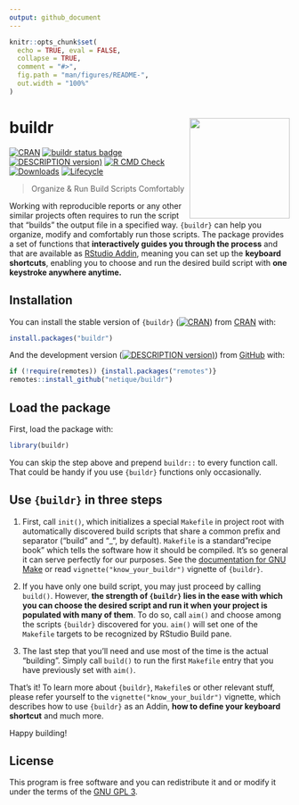 ```yaml
---
output: github_document
---
```


<!-- README.md is generated from README.Rmd. Please edit that file  -->

```r
knitr::opts_chunk$set(
  echo = TRUE, eval = FALSE,
  collapse = TRUE,
  comment = "#>",
  fig.path = "man/figures/README-",
  out.width = "100%"
)
```

# buildr <img src="man/figures/logo.png" align="right" height="180"/>

<!-- badges: start -->

[![CRAN](https://img.shields.io/cran/v/buildr?label=CRAN)](https://CRAN.R-project.org/package=buildr)
[![buildr status badge](https://netique.r-universe.dev/badges/buildr)](https://netique.r-universe.dev)
[![DESCRIPTION version)](https://img.shields.io/github/r-package/v/netique/buildr?label=devel)](https://github.com/netique/buildr)
[![R CMD Check](https://img.shields.io/github/workflow/status/netique/buildr/R-CMD-check)](https://github.com/netique/buildr/actions?query=workflow%3AR-CMD-check)
[![Downloads](https://cranlogs.r-pkg.org/badges/grand-total/buildr)](https://cranlogs.r-pkg.org/)
[![Lifecycle](https://img.shields.io/badge/lifecycle-maturing-blue.svg)](https://lifecycle.r-lib.org/articles/stages.html#maturing/)

<!-- badges: end -->

> Organize & Run Build Scripts Comfortably

Working with reproducible reports or any other similar projects often requires to run the script that "builds" the output file in a specified way. `{buildr}` can help you organize, modify and comfortably run those scripts. The package provides a set of functions that **interactively guides you through the process** and that are available as [RStudio Addin](https://rstudio.github.io/rstudioaddins/), meaning you can set up the **keyboard shortcuts**, enabling you to choose and run the desired build script with **one keystroke anywhere anytime.**

## Installation

You can install the stable version of `{buildr}` ([![CRAN](https://img.shields.io/cran/v/buildr?label=CRAN)](https://CRAN.R-project.org/package=buildr)) from [CRAN](https://CRAN.R-project.org/package=buildr) with:

```r
install.packages("buildr")
```

And the development version ([![DESCRIPTION version)](https://img.shields.io/github/r-package/v/netique/buildr?label=devel)](https://github.com/netique/buildr)) from [GitHub](https://github.com/netique/buildr) with:

```r
if (!require(remotes)) {install.packages("remotes")}
remotes::install_github("netique/buildr")
```

## Load the package

First, load the package with:

```r
library(buildr)
```

You can skip the step above and prepend `buildr::` to every function call. That could be handy if you use `{buildr}` functions only occasionally.

## Use `{buildr}` in three steps

1.  First, call `init()`, which initializes a special `Makefile` in project root with automatically discovered build scripts that share a common prefix and separator ("build" and "_", by default). `Makefile` is a standard "recipe book" which tells the software how it should be compiled. It's so general it can serve perfectly for our purposes. See the [documentation for GNU Make](https://www.gnu.org/software/make/manual/html_node/) or read `vignette("know_your_buildr")` vignette of `{buildr}`.


2.  If you have only one build script, you may just proceed by calling `build()`. However, **the strength of `{buildr}` lies in the ease with which you can choose the desired script and run it when your project is populated with many of them**. To do so, call `aim()` and choose among the scripts `{buildr}` discovered for you. `aim()` will set one of the `Makefile` targets to be recognized by RStudio Build pane.

3.  The last step that you'll need and use most of the time is the actual "building". Simply call `build()` to run the first `Makefile` entry that you have previously set with `aim()`.

That's it! To learn more about `{buildr}`, `Makefile`s or other relevant stuff, please refer yourself to the `vignette("know_your_buildr")` vignette, which describes how to use `{buildr}` as an Addin, **how to define your keyboard shortcut** and much more.

Happy building!

## License

This program is free software and you can redistribute it and or modify it under the terms of the [GNU GPL 3](https://www.gnu.org/licenses/gpl-3.0.en.html).

